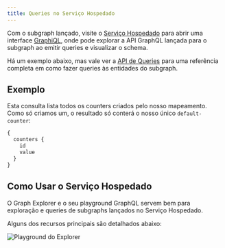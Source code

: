 ```yaml
---
title: Queries no Serviço Hospedado
---
```


Com o subgraph lançado, visite o [Serviço Hospedado](https://thegraph.com/hosted-service/) para abrir uma interface [GraphiQL](https://github.com/graphql/graphiql), onde pode explorar a API GraphQL lançada para o subgraph ao emitir queries e visualizar o schema.

Há um exemplo abaixo, mas vale ver a [API de Queries](/querying/graphql-api) para uma referência completa em como fazer queries às entidades do subgraph.

## Exemplo

Esta consulta lista todos os counters criados pelo nosso mapeamento. Como só criamos um, o resultado só conterá o nosso único `default-counter`:

```graphql
{
  counters {
    id
    value
  }
}
```

## Como Usar o Serviço Hospedado

O Graph Explorer e o seu playground GraphQL servem bem para exploração e queries de subgraphs lançados no Serviço Hospedado.

Alguns dos recursos principais são detalhados abaixo:

![Playground do Explorer](/img/explorer-playground.png)
